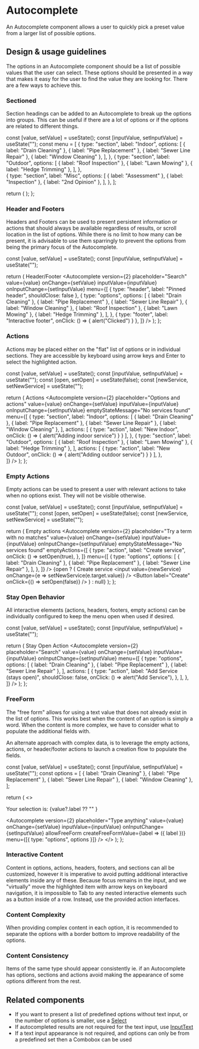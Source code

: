 
<Meta
  title="Components/Forms and Inputs/Autocomplete/Web (v2)"
  component={Autocomplete}
/>

# Autocomplete

An Autocomplete component allows a user to quickly pick a preset value from a
larger list of possible options.

## Design & usage guidelines

The options in an Autocomplete component should be a list of possible values
that the user can select. These options should be presented in a way that makes
it easy for the user to find the value they are looking for. There are a few
ways to achieve this.


### Sectioned

Section headings can be added to an Autocomplete to break up the options into
groups. This can be useful if there are a lot of options or if the options are
related to different things.

  const [value, setValue] = useState();
  const [inputValue, setInputValue] = useState("");
  const menu = [
    {
      type: "section",
      label: "Indoor",
      options: [
        { label: "Drain Cleaning" },
        { label: "Pipe Replacement" },
        { label: "Sewer Line Repair" },
        { label: "Window Cleaning" },
      ],
    },
    {
      type: "section",
      label: "Outdoor",
      options: [
        { label: "Roof Inspection" },
        { label: "Lawn Mowing" },
        { label: "Hedge Trimming" },
      ],
    },      
    {
      type: "section",
      label: "Misc",
      options: [
        { label: "Assessment" },
        { label: "Inspection" },
        { label: "2nd Opinion" },
      ],
    },
  ];

  return (
    <Autocomplete
      version={2}
      placeholder="Search"
      value={value}
      onChange={setValue}
      inputValue={inputValue}
      onInputChange={setInputValue}
      menu={menu}
    />
  );
};

<Canvas>
  <AutocompleteV2SectionedExample />
</Canvas>

### Header and Footers

Headers and Footers can be used to present persistent information or actions
that should always be available regardless of results, or scroll location in the
list of options. While there is no limit to how many can be present, it is
advisable to use them sparringly to prevent the options from being the primary
focus of the Autocomplete.


  const [value, setValue] = useState();
  const [inputValue, setInputValue] = useState("");

  return (
    <Content>
      <Heading level={5}>Header/Footer</Heading>
      <Autocomplete
        version={2}
        placeholder="Search"
        value={value}
        onChange={setValue}
        inputValue={inputValue}
        onInputChange={setInputValue}
        menu={[
          { type: "header", label: "Pinned header", shouldClose: false },
          {
            type: "options",
            options: [
              { label: "Drain Cleaning" },
              { label: "Pipe Replacement" },
              { label: "Sewer Line Repair" },
              { label: "Window Cleaning" },
              { label: "Roof Inspection" },
              { label: "Lawn Mowing" },
              { label: "Hedge Trimming" },
            ],
          },
          { type: "footer", label: "Interactive footer", onClick: () => { alert("Clicked") } },
        ]}
      />
    </Content>
  );
};

<Canvas>
  <AutocompleteV2HeaderFooterExample />
</Canvas>

### Actions

Actions may be placed either on the "flat" list of options or in individual sections. They are accessible by keyboard using arrow keys and Enter to select the highlighted action.


  const [value, setValue] = useState();
  const [inputValue, setInputValue] = useState("");
  const [open, setOpen] = useState(false);
  const [newService, setNewService] = useState("");

  return (
    <Content>
      <Heading level={5}>Actions</Heading>
      <Autocomplete
        version={2}
        placeholder="Options and actions"
        value={value}
        onChange={setValue}
        inputValue={inputValue}
        onInputChange={setInputValue}
        emptyStateMessage="No services found"
        menu={[
          {
            type: "section",
            label: "Indoor",
            options: [
              { label: "Drain Cleaning" },
              { label: "Pipe Replacement" },
              { label: "Sewer Line Repair" },
              { label: "Window Cleaning" },
            ],
            actions: [
              {
                type: "action",
                label: "New Indoor",
                onClick: () => { alert("Adding indoor service") }
              }
            ],
          },
          {
            type: "section",
            label: "Outdoor",
            options: [
              { label: "Roof Inspection" },
              { label: "Lawn Mowing" },
              { label: "Hedge Trimming" },
            ],
            actions: [
              {
                type: "action",
                label: "New Outdoor",
                onClick: () => { alert("Adding outdoor service") }
              }
            ],
          },  
        ]}
      />
    </Content>
  );
};

<Canvas>
  <AutocompleteV2ActionsExample />
</Canvas>

### Empty Actions

Empty actions can be used to present a user with relevant actions to take when
no options exist. They will not be visible otherwise.


  const [value, setValue] = useState();
  const [inputValue, setInputValue] = useState("");
  const [open, setOpen] = useState(false);
  const [newService, setNewService] = useState("");

  return (
    <Content>
      <Heading level={5}>Empty actions</Heading>
      <Autocomplete
        version={2}
        placeholder="Try a term with no matches"
        value={value}
        onChange={setValue}
        inputValue={inputValue}
        onInputChange={setInputValue}
        emptyStateMessage="No services found"
        emptyActions={[
          {
            type: "action",
            label: "Create service",
            onClick: () => setOpen(true),
          },
        ]}
        menu={[
          {
            type: "options",
            options: [
              { label: "Drain Cleaning" },
              { label: "Pipe Replacement" },
              { label: "Sewer Line Repair" },
            ],
          },
        ]}
      />
      {open ? (
        <Content>
          <Heading level={5}>Create service</Heading>
          <input
            value={newService}
            onChange={e => setNewService(e.target.value)}
          />
          <Button label="Create" onClick={() => setOpen(false)} />
        </Content>
      ) : null}
    </Content>
  );
};

<Canvas>
  <AutocompleteV2EmptyActionsExample />
</Canvas>

### Stay Open Behavior

All interactive elements (actions, headers, footers, empty actions) can be individually configured to keep the menu open when used if
desired.


  const [value, setValue] = useState();
  const [inputValue, setInputValue] = useState("");

  return (
    <Content>
      <Heading level={5}>Stay Open Action</Heading>
      <Autocomplete
        version={2}
        placeholder="Search"
        value={value}
        onChange={setValue}
        inputValue={inputValue}
        onInputChange={setInputValue}
        menu={[
          {
            type: "options",
            options: [
              { label: "Drain Cleaning" },
              { label: "Pipe Replacement" },
              { label: "Sewer Line Repair" },
            ],
            actions: [
              {
                type: "action",
                label: "Add Service (stays open)",
                shouldClose: false,
                onClick: () => alert("Add Service"),
              },
            ],
          },
        ]}
      />
    </Content>
  );
};

<Canvas>
  <AutocompleteV2StayOpenExample />
</Canvas>

### FreeForm

The "free form" allows for using a text value that does not already exist in the
list of options. This works best when the content of an option is simply a word.
When the content is more complex, we have to consider what to populate the
additional fields with.

An alternate approach with complex data, is to leverage the empty actions,
actions, or header/footer actions to launch a creation flow to populate the
fields.

  const [value, setValue] = useState();
  const [inputValue, setInputValue] = useState("");
  const options = [
    { label: "Drain Cleaning" },
    { label: "Pipe Replacement" },
    { label: "Sewer Line Repair" },
    { label: "Window Cleaning" },
  ];

  return (
    <>
    <p>Your selection is: {value?.label ?? "" }</p>
    <Autocomplete
      version={2}
      placeholder="Type anything"
      value={value}
      onChange={setValue}
      inputValue={inputValue}
      onInputChange={setInputValue}
      allowFreeForm
      createFreeFormValue={label => ({ label })}
      menu={[{ type: "options", options }]}
    />
    </>
  );
};

<Canvas>
  <AutocompleteV2FreeFormExample />
</Canvas>

### Interactive Content

Content in options, actions, headers, footers, and sections can all be
customized, however it is imperative to avoid putting additional interactive
elements inside any of these. Because focus remains in the input, and we
"virtually" move the highlighted item with arrow keys on keyboard navigation, it
is impossible to Tab to any nested interactive elements such as a button inside
of a row. Instead, use the provided action interfaces.

### Content Complexity

When providing complex content in each option, it is recommended to separate the
options with a border bottom to improve readability of the options.

### Content Consistency

Items of the same type should appear consistently ie. if an Autocomplete has
options, sections and actions avoid making the appearance of some options
different from the rest.

## Related components

- If you want to present a list of predefined options without text input, or the
  number of options is smaller, use a [Select](/components/Select)
- If autocompleted results are not required for the text input, use
  [InputText](/components/InputText)
- If a text input appearance is not required, and options can only be from a
  predefined set then a Combobox can be used
